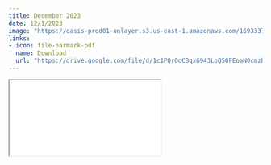 ```yaml
---
title: December 2023
date: 12/1/2023
image: "https://oasis-prod01-unlayer.s3.us-east-1.amazonaws.com/1693337974901-shutterstock_789796180.jpg"
links:
- icon: file-earmark-pdf
  name: Download
  url: "https://drive.google.com/file/d/1c1PQr0oCBgxG943LoQ50FEoaN0cmzhzb/view?usp=sharing"
---
```



```{=html}
<iframe class="news ar4x3" src="./dec23.html" title="December Newsletter"></iframe>
```